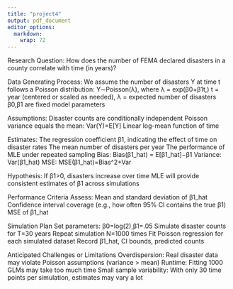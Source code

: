 ```yaml
---
title: "project4"
output: pdf_document
editor_options: 
  markdown: 
    wrap: 72
---
```


Research Question: 
How does the number of FEMA declared disasters in a county correlate with time (in years)?

Data Generating Process: 
We assume the number of disasters Y at time t follows a Poisson distribution: Y∼Poisson(λ), where λ = exp⁡(β0+β1t,) t =
year (centered or scaled as needed), λ = expected number of disasters
β0,β1 are fixed model parameters

Assumptions:
Disaster counts are conditionally independent 
Poisson variance equals the mean: Var(Y)=E[Y] 
Linear log-mean function of time

Estimates: 
The regression coefficient β1, indicating the effect of time
on disaster rates 
The mean number of disasters per year 
The performance of MLE under repeated sampling 
Bias: Bias(β1_hat) = E[β1_hat]−β1
Variance: Var(β1_hat) MSE: MSE(β1_hat)=Bias\^2+Var

Hypothesis:
If β1>0, disasters increase over time MLE will provide consistent estimates of β1 across simulations

Performance Criteria Assess: 
Mean and standard deviation of β1_hat
Confidence interval coverage (e.g., how often 95% CI contains the true β1) 
MSE of β1_hat

Simulation Plan 
Set parameters: β0=log⁡(2),β1=.05
Simulate disaster counts for T=30 years 
Repeat simulation N=1000 times 
Fit Poisson regression for each simulated dataset 
Record β1_hat, CI bounds, predicted counts

Anticipated Challenges or Limitations 
Overdispersion: Real disaster data may violate Poisson assumptions (variance \> mean) 
Runtime: Fitting 1000 GLMs may take too much time
Small sample variability: With only 30 time points per simulation, estimates may vary a lot
